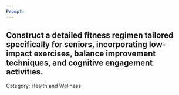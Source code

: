 ```yaml
---
Prompt:
---
```

Construct a detailed fitness regimen tailored specifically for seniors, incorporating low-impact exercises, balance improvement techniques, and cognitive engagement activities.
---
Category: Health and Wellness
